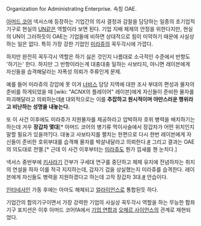 Organization for Administrating Enterprise. 속칭 OAE.

[[아머드 코어]] 넥서스에 등장하는 기업간의 의사 결정과 감찰을 담당하는 일종의 초기업적 기구로 현실의 [[UN]]같은 역할이라 보면 된다. 기업 지배 체제의 안정을 위한다지만, 현실의 UN이 그러하듯이 OAE는 기업들에 비하면 상대적으로 힘이 미약하기 때문에 사실상 하는 일은 없다. 특히 가장 강한 기업인 [[미라쥬]]의 꼭두각시에 가깝다. 

하지만 완전히 꼭두각시 역할은 하기 싫은 것인지 나름대로 소극적인 수준에서 반항도 '하기는' 한다. 하지만 그 반항이라는게 대충대충 일하는 사보타지, 아니면 레이븐에게 자신들을 습격해달라는 자폭성 의뢰가 주류인게 문제.

예를 들어 미라쥬의 강압에 못 이겨 [[너비스]] 담당 지역에 대한 조사 부대의 편성과 물자의 준비를 하게되었을 때 [wiki: "ACNX의 플레이어" 레이븐]에게 자신들이 준비한 물자를 파괴해달라고 의뢰하는데[http://blog.naver.com/pch4000/130102869892 #] 대외적으로는 이를 '''추잡하고 원시적이며 야만스러운 행위라고 비난하는 성명을 내놓는다.'''

또 이 사건 이후에도 미라쥬가 지원물자를 제공하라고 압박하자 호위 병력을 배치하기는 하는데 겨우 '''장갑차 몇대'''[* 아머드 코어의 병기류 먹이사슬에서 장갑차가 어떤 위치인지 말할 필요가 있을까?]다. 대놓고 사보타지를 펼치는 한편으로 다시 한번 레이븐에게 자신들이 준비한 호위부대를 습격해 물자를 박살내달라고 의뢰한다.[http://blog.naver.com/pch4000/130102869892 #] 그리고 결과는 OAE의 의도대로 전멸.[* 근데 이 사건 이후부터는 [[미라쥬]]도 뭔가 낌새를 챈 눈치다.] 

넥서스 중반부에 [[키사라기]] 간부가 구세대 연구를 중단하고 체제 유지에 전념하자는 취지의 연설을 하자 이를 적극 지지하는데, 갑자기 겁을 상실했는지 미라쥬를 습격한다. 레이븐에게 자신들도 병력을 지원하겠다고 하는데 고작 장갑차 3대.[http://blog.naver.com/pch4000/130103132403 #] 안습이다.

[[인터네사인]] 가동 후에는 아마도 해체되고 [[얼라이언스]]로 통합된듯 하다.

기업간의 합의기구이면서 가장 강력한 기업의 사실상 꼭두각시 역할을 하는 무능한 합좌기구 포지션은 이후 아머드 코어fA에서 [[기업 연합]]과 [[오메르 사이언스]]의 관계로 재현되었다.
